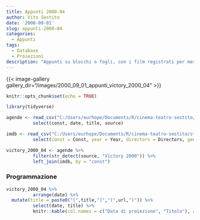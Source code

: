 ```yaml
---
title: Appunti 2000-04
author: Vito Sestito
date: '2000-09-01'
slug: appunti-2000-04
categories:
  - Appunti
tags:
  - Database
  - Proiezioni
description: "Appunti su blocchi o fogli, con i film registrati per mese. Riportano gli incassi dei film quando disponibili."
---
```

{{< image-gallery gallery_dir="/images/2000_09_01_appunti_victory_2000_04" >}}
```r
knitr::opts_chunk$set(echo = TRUE)

library(tidyverse)

agende <- read_csv("C:/Users/eurhope/Documents/R/cinema-teatro-sestito/static/data/programmazione_agende.csv") %>%
          select(const, date, title, source)

imdb <- read_csv("C:/Users/eurhope/Documents/R/cinema-teatro-sestito/static/data/programmazione_imdb.csv") %>%
          select(const = Const, year = Year, directors = Directors, genres = Genres, imdb_rating = `IMDb Rating`, runtime = `Runtime (mins)`, url = URL)

victory_2000_04 <- agende %>%
          filter(str_detect(source, "Victory 2000")) %>%
          left_join(imdb, by = "const")
```
### Programmazione
```r
victory_2000_04 %>%
          arrange(date) %>%
  mutate(title = paste0("[",title,"]","(",url,")")) %>%
          select(date, title) %>%
          knitr::kable(col.names = c("Data di proiezione", "Titolo"), align = c("l", "l"))
```